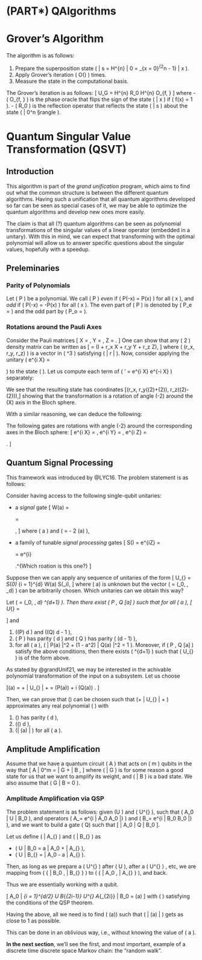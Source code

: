 # (PART\*) QAlgorithms {-}

# Grover's Algorithm    

The algorithm is as follows:

1.  Prepare the superposition state \( | s \rangle = H^{\otimes n} | 0 \rangle = \frac{1}{\sqrt{2^n}} \sum_{x = 0}^{2^n - 1} | x \rangle \).
2.  Apply Grover's iteration \( O(\sqrt{N}) \) times.
3.  Measure the state in the computational basis.

The Grover's iteration is as follows:
\[ U_G = H^{\otimes n} R_0 H^{\otimes n} O_{f, \pm} \]
where
-  \( O_{f, \pm} \) is the phase oracle that flips the sign of the state \( | x \rangle \) if \( f(x) = 1 \).
-  \( R_0 \) is the reflection operator that reflects the state \( | s \rangle \) about the state \( | 0^n §rangle \). 



# Quantum Singular Value Transformation (QSVT)

## Introduction {-}
This algorithm is part of the *grand unification* program, which aims to find out what the common structure is between the different quantum algorithms. Having such a unification that all quantum algorithms developed so far can be seen as special cases of it, we may be able to optimize the quantum algorithms and develop new ones more easily.

The claim is that all (?) quantum algorithms can be seen as polynomial transformations of the singular values of a linear operator (embedded in a unitary). With this in mind, we can expect that transforming with the optimal polynomial will allow us to answer specific questions about the singular values, hopefully with a speedup.

## Preleminaries {-}

### Parity of Polynomials {-}

Let \( P \) be a polynomial. We call \( P \) _even_ if \( P(-x) = P(x) \) for all \( x \in \mathbb{R} \), and _odd_ if \( P(-x) = -P(x) \) for all \( x \in \mathbb{R} \). The even part of \( P \) is denoted by \( P_e = \frac{P(x) + P(-x)}{2} \) and the odd part by \( P_o = \frac{P(x) - P(-x)}{2} \).

### Rotations around the Pauli Axes {-}

Consider the Pauli matrices
\[ X = \begin{bmatrix} 0 & 1 \\ 1 & 0 \end{bmatrix}, \quad Y = \begin{bmatrix} 0 & -i \\ i & 0 \end{bmatrix}, \quad Z = \begin{bmatrix} 1 & 0 \\ 0 & -1 \end{bmatrix}. \]
One can show that any \( 2 \times 2 \) density matrix can be written as
\[ \rho = \frac{1}{2} (I + r_x X + r_y Y + r_z Z), \]
where \( (r_x, r_y, r_z) \) is a vector in 
\( \mathbb{R}^3 \) satisfying \( \| r \| \leq 1 \).
Now, consider applying the unitary \( e^{i \theta X} = \begin{bmatrix} \cos(\theta) & i\sin(\theta) \\ i\sin(\theta) & \cos(\theta) \end{bmatrix} \) to the state \( \rho \). Let us compute each term of \( \rho' = e^{i \theta X} \rho e^{-i \theta X} \) separately:

\begin{align}
e^{i \theta X} X e^{-i \theta X} &= \begin{bmatrix} \cos(\theta) & i\sin(\theta) \\ i\sin(\theta) & \cos(\theta) \end{bmatrix} \begin{bmatrix} 0 & 1 \\ 1 & 0 \end{bmatrix} \begin{bmatrix} \cos(\theta) & -i\sin(\theta) \\ -i\sin(\theta) & \cos(\theta) \end{bmatrix} = X,\\
e^{i \theta X} Y e^{-i \theta X} &= \begin{bmatrix} \cos(\theta) & i\sin(\theta) \\ i\sin(\theta) & \cos(\theta) \end{bmatrix} \begin{bmatrix} 0 & -i \\ i & 0 \end{bmatrix} \begin{bmatrix} \cos(\theta) & -i\sin(\theta) \\ -i\sin(\theta) & \cos(\theta) \end{bmatrix} = - \sin(2\theta) Z + \cos(2\theta) Y,\\
e^{i \theta X} Z e^{-i \theta X} &= \begin{bmatrix} \cos(\theta) & i\sin(\theta) \\ i\sin(\theta) & \cos(\theta) \end{bmatrix} \begin{bmatrix} 1 & 0 \\ 0 & -1 \end{bmatrix} \begin{bmatrix} \cos(\theta) & -i\sin(\theta) \\ -i\sin(\theta) & \cos(\theta) \end{bmatrix} = \cos(2\theta) Z + \sin(2\theta) Y.
\end{align}

We see that the resulting state has coordinates \[(r_x, r_y(\cos(2\theta)+\sin(2\theta)), r_z(\cos(2\theta)-\sin(2\theta))),\]
showing that the transformation is a rotation of angle \(-2\theta\) around the \(X\) axis in the Bloch sphere.

With a similar reasoning, we can deduce the following:

::: {.proposition #proprotation}
The following gates are rotations with angle \(-2\theta\) around the corresponding axes in the Bloch sphere:
\[ e^{i \theta X} = \begin{bmatrix} \cos(\theta) & i\sin(\theta) \\ i\sin(\theta) & \cos(\theta) \end{bmatrix}, \quad e^{i \theta Y} = \begin{bmatrix} \cos(\theta) & \sin(\theta) \\ -\sin(\theta) & \cos(\theta) \end{bmatrix}, \quad e^{i \theta Z} = \begin{bmatrix} e^{i\theta} & 0 \\ 0 & e^{-i\theta} \end{bmatrix}. \] 
:::
## Quantum Signal Processing {-}
This framework was introduced by @LYC16. The problem statement is as follows:

Consider having access to the following single-qubit unitaries:

- a _signal_ gate 
\[ W(a) = \begin{bmatrix} a & i\sqrt{1-a^2} \\ i\sqrt{1-a^2} & a \end{bmatrix} = \begin{bmatrix} \cos(\theta/2) & i \sin(\theta/2) \\ i \sin(\theta/2) & \cos(\theta/2) \end{bmatrix}, \]
where \( a \in [-1,1] \) and \( \theta = - 2 \arccos(a) \),

- a family of tunable _signal processing_ gates
\[ S(\phi) = e^{i\phi Z} = \begin{bmatrix} e^{i\phi} & 0 \\ 0 & e^{-i\phi} \end{bmatrix} = e^{i\phi} \begin{bmatrix} 1 & 0 \\ 0 & e^{-2i\phi} \end{bmatrix}.^{Which roation is this one?} \]

Suppose then we can apply any sequence of unitaries of the form
\[ U_{\vec{\phi}} = S(\phi_0) \Pi_{i = 1}^{d} W(a) S(\phi_i), \]
where \( a\) is unknown but the vector \( \vec{\phi} = (\phi_0, \ldots, \phi_d) \) can be arbitrarily chosen. Which unitaries can we obtain this way?

::: {.theorem #thqsp name="Quantum Signal Processing"}
Let \( \vec{\phi} = (\phi_0, \ldots, \phi_d) \in \mathbb{R}^{d+1} \). Then there exist \( P , Q \in \mathbb{C}[a] \) 
such that for all \( a \in [-1,1] \), 
\[ U_{\vec{\phi}} = \begin{bmatrix} P(a) & i Q(a) \sqrt{1 - a^2} \\ i Q^*(a) \sqrt{1 - a^2} & P^*(a) \end{bmatrix} \]
and

1. \(\operatorname{deg}(P) \leq d \) and \(\operatorname{deg}(Q) \leq d - 1 \),
2. \( P \) has parity \( d \mod 2 \) and \( Q \) has parity \( (d - 1) \mod 2 \),
3. for all \( a \in [-1,1] \), \( | P(a) |^2 + (1 - a^2) | Q(a) |^2 = 1 \).
Moreover, if \( P , Q \in \mathbb{C}[a] \) satisfy the above conditions, then there exists \( \vec{\phi} \in \mathbb{R}^{d+1} \) such that \( U_{\vec{\phi}} \) is of the form above.
:::

As stated by @grandUnif21, we may be interested in the achivable polynomial transformation of the input on a subsystem. Let us choose

\[\operatorname{Poly}(a) = \langle + | U_{\vec{\phi}} | + \rangle = \operatorname{Re}(P(a)) + i \operatorname{Re}(Q(a)) \sqrt{1 - a^2}.  \]

Then, we can prove that \(\vec{\phi}\) can be chosen such that \(\langle + | U_{\vec{\phi}} | + \rangle\) approximates any real polynomial \( \operatorname{Poly}\) with

1. \(\operatorname{Poly}\) has parity \( d \mod 2 \),
2. \(\operatorname{deg}(\operatorname{Poly}) \leq d \),
3. \(\| \operatorname{Poly}(a) \|\leq 1 \) for all \( a \in [-1,1] \).

## Amplitude Amplification {-}

Assume that we have a quantum circuit \( A \) that acts on \( m \) qubits in the way that
\[ A | 0^m \rangle = \sqrt{p} | G \rangle + \sqrt{1 - p} | B \rangle, \]
where \( | G \rangle \) is for some reason a good state for us that we want to amplify its weight, and \( | B \rangle \) is a bad state. We also assume that \( \langle G | B \rangle = 0 \).

### Amplitude Amplification via QSP {-}

The problem statement is as follows: given \(U \) and \( U^{\dagger} \), such that \( \langle A_0 | U | B_0 \rangle \neq 0 \), 
and operators \( A_\phi = e^{i \phi | A_0 \rangle \langle A_0 |} \) and \( B_\phi = e^{i \phi | B_0 \rangle \langle B_0 |} \),
and we want to build a gate \( Q\) such that
\[ | \langle A_0 | Q | B_0 \rangle \rightarrow 1 \].

Let us define \( | A_{\perp} \rangle \) and \( | B_{\perp} \rangle \) as

- \( U | B_0 \rangle = a | A_0 \rangle + \sqrt{1 - a^2} | A_{\perp} \rangle \),
- \( U | B_{\perp} \rangle = \sqrt{1 - a^2} | A_0 \rangle - a | A_{\perp} \rangle \).

Then, as long as we prepare a \( U^{\dagger} \) after \( U \), after a \( U^{\dagger} \) , etc, we are mapping from \( \operatorname{Span} \{ | B_0 \rangle, | B_{\perp} \rangle \} \) to \( \operatorname{Span} \{ | A_0 \rangle, | A_{\perp} \rangle \} \), and back.

Thus we are essentially working with a qubit.

::: {.theorem #thaa name="Amplitude Amplification"} 
\[ \langle A_0 | \Pi_{i = 1}^{d/2} U B_{\phi_{2i-1}} U^{\dagger} A_{\phi_{2i}} | B_0 \rangle = \operatorname{Poly}(a) \]
with 
\( \operatorname{Poly}\) satisfying the conditions of the QSP theorem.
:::

Having the above, all we need is to find \( \operatorname{Poly}(a)\) such that \( | \operatorname{Poly}(a) | \) gets as close to 1 as possible.

::: {.remark #raa} 
This can be done in an oblivious way, i.e., without knowing the value of \( a \).
:::


::: {.mysummary}
**In the next section**, we'll see the first, and most important, example of a discrete time discrete space Markov chain: the "random walk".
:::




